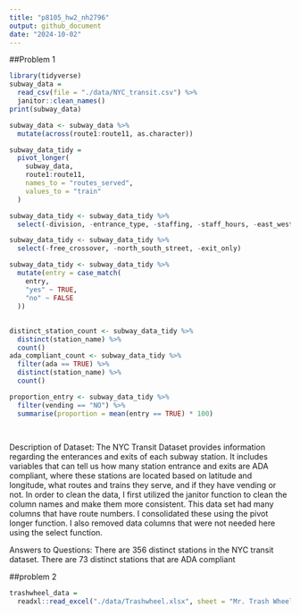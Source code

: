 ```yaml
---
title: "p8105_hw2_nh2796"
output: github_document
date: "2024-10-02"
---
```

##Problem 1

```r
library(tidyverse)
subway_data = 
  read_csv(file = "./data/NYC_transit.csv") %>% 
  janitor::clean_names()
print(subway_data)
```
```r
subway_data <- subway_data %>% 
  mutate(across(route1:route11, as.character))
```

```r
subway_data_tidy = 
  pivot_longer(
    subway_data,
    route1:route11,
    names_to = "routes_served",
    values_to = "train"
  )
```

```r
subway_data_tidy <- subway_data_tidy %>% 
  select(-division, -entrance_type, -staffing, -staff_hours, -east_west_street, -ada_notes, -corner, )
```

```r
subway_data_tidy <- subway_data_tidy %>% 
  select(-free_crossover, -north_south_street, -exit_only)
```

```r
subway_data_tidy <- subway_data_tidy %>% 
  mutate(entry = case_match(
    entry,
    "yes" ~ TRUE,
    "no" ~ FALSE
  ))
```

##
```r
distinct_station_count <- subway_data_tidy %>% 
  distinct(station_name) %>% 
  count()
ada_compliant_count <- subway_data_tidy %>% 
  filter(ada == TRUE) %>% 
  distinct(station_name) %>% 
  count()

proportion_entry <- subway_data_tidy %>% 
  filter(vending == "NO") %>% 
  summarise(proportion = mean(entry == TRUE) * 100)
  
 
```

Description of Dataset:
The NYC Transit Dataset provides information regarding the enterances and exits of each subway station. It includes variables that can tell us how many station entrance and exits are ADA compliant, where these stations are located based on latitude and longitude, what routes and trains they serve, and if they have vending or not. In order to clean the data, I first utilized the janitor function to clean the column names and make them more consistent. This data set had many columns that have route numbers. I consolidated these using the pivot longer function. I also removed data columns that were not needed here using the select function. 

Answers to Questions:
There are 356 distinct stations in the NYC transit dataset.
There are 73 distinct stations that are ADA compliant

##problem 2
```r
trashwheel_data = 
  readxl::read_excel("./data/Trashwheel.xlsx", sheet = "Mr. Trash Wheel")
```

